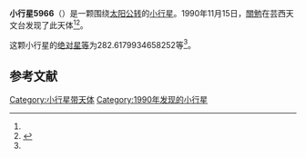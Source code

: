 {{Infobox planet
| bgcolour = #FFFFC0
| name = 5966 Tomeko
| symbol = 
| image = 
| caption = 
| discovery = yes
| discovery_ref = 
| discoverer = [[關勉|關勉]]
| discovery_site = [[芸西天文台|芸西天文台]] 
| discovered = 1990年11月15日
| designations = yes
| mp_name = 
| named_after = 
| alt_names = 1990 VS6/ 1979 SV13 / 1982 DH4 / 1985 WN
| mp_category = [[主带小行星|主带小行星]]
| orbit_ref = <ref name="a">[http://ssd.jpl.nasa.gov/sbdb.cgi?sstr=5966 5966 Tomeko] {{Wayback|url=http://ssd.jpl.nasa.gov/sbdb.cgi?sstr=5966 |date=20201124022606 }}，小行星數據庫瀏覽器（JPL Small-Body Database Browser）－[[美国国家航空航天局|美国国家航空航天局]]喷气推进实验室</ref>
| epoch = 2456400.5 (2013年4月18日更新)
| aphelion = {{convert|3.284325987847893|AU|km|3|abbr=on|lk=out}}
| perihelion = {{convert|2.743291469627666|AU|km|3|abbr=on}}
| semimajor = {{convert|3.013808728737779|AU|km|3|abbr=on}}
| eccentricity = 0.089759266
| period = 1911.049589 [[日|日]]<br />5.23[[儒略年|儒略年]]
| avg_speed = 
| inclination = 3.614864017545148
| asc_node = 53.38634515476803
| mean_anomaly = 
| arg_peri = 282.6179934658252
| satellites = 
| physical_characteristics = yes
| dimensions = 
| mass = 
| density = 
| surface_grav = 
| escape_velocity = 
| sidereal_day = 
| axial_tilt = 
| pole_ecliptic_lat = 
| pole_ecliptic_lon = 
| albedo = 
| temperatures= 
| temp_name1 = 
| mean_temp_1 = 
| max_temp_1 = 
| temp_name2 = 
| max_temp_2 = 
| spectral_type = 
| abs_magnitude = 282.6179934658252
}}

'''小行星5966'''（{{lang-en|5966 Tomeko}}）是一颗围绕[[太阳|太阳]][[公转|公转]]的[[小行星|小行星]]。1990年11月15日，[[關勉|關勉]]在芸西天文台发现了此天体<ref name="a" /><ref>{{cite news|title=小行星列表|url=http://cfa-www.harvard.edu/iau/lists/NumberedMPs.txt|accessdate=2013-07-08|newspaper=哈佛大学|archive-date=2008-05-17|archive-url=https://web.archive.org/web/20080517010638/http://cfa-www.harvard.edu/iau/lists/NumberedMPs.txt|dead-url=no}}</ref>。

这颗小行星的[[绝对星等|绝对星等]]为282.6179934658252等<ref name="a" />。

==参考文献==
{{reflist}}
{{Minor Planet Number|[[小行星5965|小行星5965]]|[[小行星5967|小行星5967]]}}

{{小天体}}

[[Category:小行星带天体|Category:小行星带天体]]
[[Category:1990年发现的小行星|Category:1990年发现的小行星]]

{{asteroid-stub}}